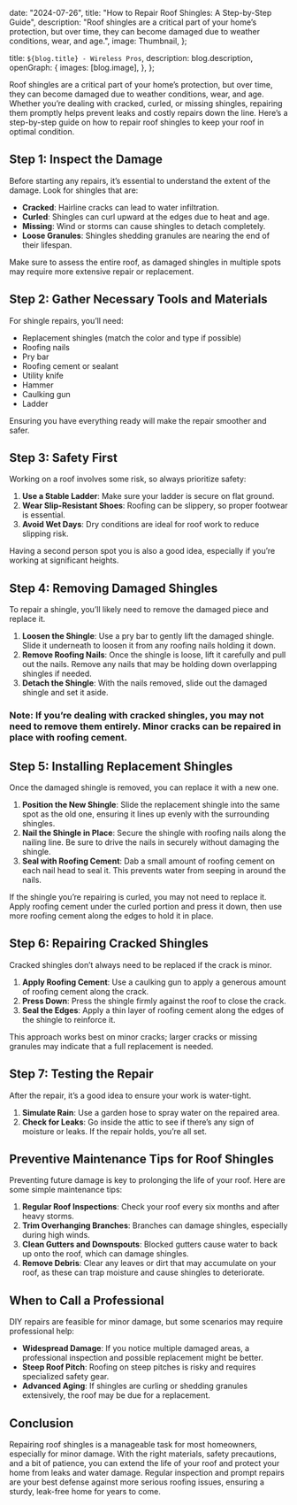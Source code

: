
  date: "2024-07-26",
  title: "How to Repair Roof Shingles: A Step-by-Step Guide",
  description:
    "Roof shingles are a critical part of your home’s protection, but over time, they can become damaged due to weather conditions, wear, and age.",
  image: Thumbnail,
};

  title: `${blog.title} - Wireless Pros`,
  description: blog.description,
  openGraph: {
    images: [blog.image],
  },
};


Roof shingles are a critical part of your home’s protection, but over time, they can become damaged due to weather conditions, wear, and age. Whether you’re dealing with cracked, curled, or missing shingles, repairing them promptly helps prevent leaks and costly repairs down the line. Here’s a step-by-step guide on how to repair roof shingles to keep your roof in optimal condition.

## Step 1: Inspect the Damage

Before starting any repairs, it’s essential to understand the extent of the damage. Look for shingles that are:

- **Cracked**: Hairline cracks can lead to water infiltration.
- **Curled**: Shingles can curl upward at the edges due to heat and age.
- **Missing**: Wind or storms can cause shingles to detach completely.
- **Loose Granules**: Shingles shedding granules are nearing the end of their lifespan.

Make sure to assess the entire roof, as damaged shingles in multiple spots may require more extensive repair or replacement.

## Step 2: Gather Necessary Tools and Materials

For shingle repairs, you’ll need:

- Replacement shingles (match the color and type if possible)
- Roofing nails
- Pry bar
- Roofing cement or sealant
- Utility knife
- Hammer
- Caulking gun
- Ladder

Ensuring you have everything ready will make the repair smoother and safer.

## Step 3: Safety First

Working on a roof involves some risk, so always prioritize safety:

1. **Use a Stable Ladder**: Make sure your ladder is secure on flat ground.
2. **Wear Slip-Resistant Shoes**: Roofing can be slippery, so proper footwear is essential.
3. **Avoid Wet Days**: Dry conditions are ideal for roof work to reduce slipping risk.

Having a second person spot you is also a good idea, especially if you’re working at significant heights.

## Step 4: Removing Damaged Shingles

To repair a shingle, you’ll likely need to remove the damaged piece and replace it.

1. **Loosen the Shingle**: Use a pry bar to gently lift the damaged shingle. Slide it underneath to loosen it from any roofing nails holding it down.
2. **Remove Roofing Nails**: Once the shingle is loose, lift it carefully and pull out the nails. Remove any nails that may be holding down overlapping shingles if needed.
3. **Detach the Shingle**: With the nails removed, slide out the damaged shingle and set it aside.

### Note: If you’re dealing with cracked shingles, you may not need to remove them entirely. Minor cracks can be repaired in place with roofing cement.

## Step 5: Installing Replacement Shingles

Once the damaged shingle is removed, you can replace it with a new one.

1. **Position the New Shingle**: Slide the replacement shingle into the same spot as the old one, ensuring it lines up evenly with the surrounding shingles.
2. **Nail the Shingle in Place**: Secure the shingle with roofing nails along the nailing line. Be sure to drive the nails in securely without damaging the shingle.
3. **Seal with Roofing Cement**: Dab a small amount of roofing cement on each nail head to seal it. This prevents water from seeping in around the nails.

If the shingle you’re repairing is curled, you may not need to replace it. Apply roofing cement under the curled portion and press it down, then use more roofing cement along the edges to hold it in place.

## Step 6: Repairing Cracked Shingles

Cracked shingles don’t always need to be replaced if the crack is minor.

1. **Apply Roofing Cement**: Use a caulking gun to apply a generous amount of roofing cement along the crack.
2. **Press Down**: Press the shingle firmly against the roof to close the crack.
3. **Seal the Edges**: Apply a thin layer of roofing cement along the edges of the shingle to reinforce it.

This approach works best on minor cracks; larger cracks or missing granules may indicate that a full replacement is needed.

## Step 7: Testing the Repair

After the repair, it’s a good idea to ensure your work is water-tight.

1. **Simulate Rain**: Use a garden hose to spray water on the repaired area.
2. **Check for Leaks**: Go inside the attic to see if there’s any sign of moisture or leaks. If the repair holds, you’re all set.

## Preventive Maintenance Tips for Roof Shingles

Preventing future damage is key to prolonging the life of your roof. Here are some simple maintenance tips:

1. **Regular Roof Inspections**: Check your roof every six months and after heavy storms.
2. **Trim Overhanging Branches**: Branches can damage shingles, especially during high winds.
3. **Clean Gutters and Downspouts**: Blocked gutters cause water to back up onto the roof, which can damage shingles.
4. **Remove Debris**: Clear any leaves or dirt that may accumulate on your roof, as these can trap moisture and cause shingles to deteriorate.

## When to Call a Professional

DIY repairs are feasible for minor damage, but some scenarios may require professional help:

- **Widespread Damage**: If you notice multiple damaged areas, a professional inspection and possible replacement might be better.
- **Steep Roof Pitch**: Roofing on steep pitches is risky and requires specialized safety gear.
- **Advanced Aging**: If shingles are curling or shedding granules extensively, the roof may be due for a replacement.

## Conclusion

Repairing roof shingles is a manageable task for most homeowners, especially for minor damage. With the right materials, safety precautions, and a bit of patience, you can extend the life of your roof and protect your home from leaks and water damage. Regular inspection and prompt repairs are your best defense against more serious roofing issues, ensuring a sturdy, leak-free home for years to come.
